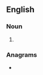 ==English==

===Noun===
{{head|en|noun plural form}}

# {{plural of|toecap|lang=en}}

===Anagrams===
* {{anagrams|en|Capotes|capotes|scopate}}